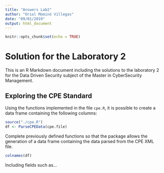 ```yaml
---
title: "Answers Lab2"
author: "Oriol Mominó Villegas"
date: "09/01/2019"
output: html_document
---
```


```r
knitr::opts_chunk$set(echo = TRUE)
```

# Solution for the Laboratory 2

This is an R Markdown document including the solutions to the laboratory 2 for the Data Driven Security subject of the Master in CyberSecurity Management.

## Exploring the CPE Standard

Using the functions implemented in the file `cpe.R`, it is possible to create a data frame containing the following columns:

```r
source("./cpe.R")
df <- ParseCPEData(cpe.file)
```

Complete previously defined functions so that the package allows the generation of a data frame containing the data parsed from the CPE XML file.

```r
colnames(df)
```

Including fields such as...


```r

```
